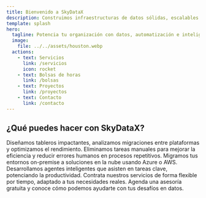```yaml
---
title: Bienvenido a SkyDataX
description: Construimos infraestructuras de datos sólidas, escalables y con propósito.
template: splash
hero:
  tagline: Potencia tu organización con datos, automatización e inteligencia artificial.
  image:
    file: ../../assets/houston.webp
  actions:
    - text: Servicios
      link: /servicios
      icon: rocket
    - text: Bolsas de horas
      link: /bolsas
    - text: Proyectos
      link: /proyectos
    - text: Contacto
      link: /contacto
---
```


## ¿Qué puedes hacer con SkyDataX?

<CardGrid stagger>
	<Card title="Consultorías en Tableau y Power BI" icon="bar-chart">
		Diseñamos tableros impactantes, analizamos migraciones entre plataformas y optimizamos el rendimiento.
	</Card>
	<Card title="Automatización con Python" icon="bot">
		Eliminamos tareas manuales para mejorar la eficiencia y reducir errores humanos en procesos repetitivos.
	</Card>
	<Card title="Arquitecturas de datos modernas" icon="cloud">
		Migramos tus entornos on-premise a soluciones en la nube usando Azure o AWS.
	</Card>
	<Card title="Agentes de IA Generativa" icon="sparkles">
		Desarrollamos agentes inteligentes que asisten en tareas clave, potenciando la productividad.
	</Card>
	<Card title="Modelo de bolsas de horas" icon="clock">
		Contrata nuestros servicios de forma flexible por tiempo, adaptado a tus necesidades reales.
	</Card>
	<Card title="Hablemos de tu reto" icon="message-circle">
		Agenda una asesoría gratuita y conoce cómo podemos ayudarte con tus desafíos en datos.
	</Card>
</CardGrid>

